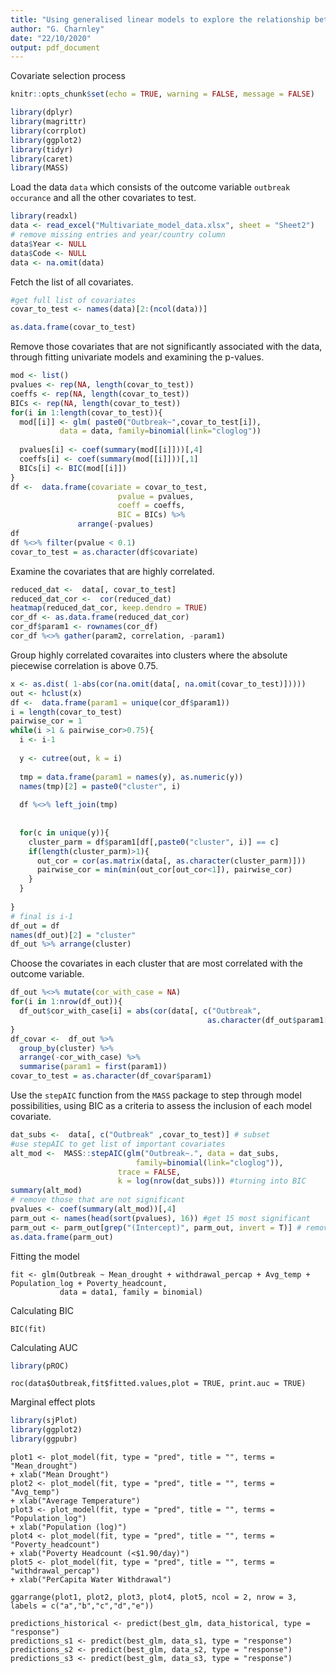 ```yaml
---
title: "Using generalised linear models to explore the relationship between drought and epidemic cholera in Africa"
author: "G. Charnley"
date: "22/10/2020"
output: pdf_document
---
```

Covariate selection process 

```r
knitr::opts_chunk$set(echo = TRUE, warning = FALSE, message = FALSE)
```


```r
library(dplyr)
library(magrittr)
library(corrplot)
library(ggplot2)
library(tidyr)
library(caret)
library(MASS)
```

Load the data `data` which consists of the outcome variable `outbreak occurance` and all the other covariates to test. 

```r
library(readxl)
data <- read_excel("Multivariate_model_data.xlsx", sheet = "Sheet2")
# remove missing entries and year/country column
data$Year <- NULL
data$Code <- NULL
data <- na.omit(data)
```

Fetch the list of all covariates.

```r
#get full list of covariates
covar_to_test <- names(data)[2:(ncol(data))]

as.data.frame(covar_to_test)
```

Remove those covariates that are not significantly associated with the data, through fitting univariate models and examining the p-values.

```r
mod <- list()
pvalues <- rep(NA, length(covar_to_test))
coeffs <- rep(NA, length(covar_to_test))
BICs <- rep(NA, length(covar_to_test))
for(i in 1:length(covar_to_test)){
  mod[[i]] <- glm( paste0("Outbreak~",covar_to_test[i]), 
           data = data, family=binomial(link="cloglog"))
  
  pvalues[i] <- coef(summary(mod[[i]]))[,4]
  coeffs[i] <- coef(summary(mod[[i]]))[,1]
  BICs[i] <- BIC(mod[[i]])
}
df <-  data.frame(covariate = covar_to_test, 
                        pvalue = pvalues, 
                        coeff = coeffs,
                        BIC = BICs) %>% 
               arrange(-pvalues)
df
df %<>% filter(pvalue < 0.1)
covar_to_test = as.character(df$covariate)
```

Examine the covariates that are highly correlated.

```r
reduced_dat <-  data[, covar_to_test]
reduced_dat_cor <-  cor(reduced_dat)
heatmap(reduced_dat_cor, keep.dendro = TRUE)
cor_df <- as.data.frame(reduced_dat_cor) 
cor_df$param1 <- rownames(cor_df)
cor_df %<>% gather(param2, correlation, -param1)
```

Group highly correlated covaraites into clusters where the absolute piecewise correlation is above 0.75.

```r
x <- as.dist( 1-abs(cor(na.omit(data[, na.omit(covar_to_test)]))))
out <- hclust(x)
df <-  data.frame(param1 = unique(cor_df$param1))
i = length(covar_to_test)
pairwise_cor = 1
while(i >1 & pairwise_cor>0.75){  
  i <- i-1
  
  y <- cutree(out, k = i)
  
  tmp = data.frame(param1 = names(y), as.numeric(y))
  names(tmp)[2] = paste0("cluster", i)
  
  df %<>% left_join(tmp)
  
  
  for(c in unique(y)){
    cluster_parm = df$param1[df[,paste0("cluster", i)] == c]
    if(length(cluster_parm)>1){
      out_cor = cor(as.matrix(data[, as.character(cluster_parm)]))
      pairwise_cor = min(min(out_cor[out_cor<1]), pairwise_cor)
    }
  }
  
}
# final is i-1
df_out = df
names(df_out)[2] = "cluster"
df_out %>% arrange(cluster)
```

Choose the covariates in each cluster that are most correlated with the outcome variable. 

```r
df_out %<>% mutate(cor_with_case = NA)
for(i in 1:nrow(df_out)){
  df_out$cor_with_case[i] = abs(cor(data[, c("Outbreak", 
                                            as.character(df_out$param1[i]))])[1,2])
}
df_covar <-  df_out %>% 
  group_by(cluster) %>% 
  arrange(-cor_with_case) %>% 
  summarise(param1 = first(param1))
covar_to_test = as.character(df_covar$param1)
```

Use the `stepAIC` function from the `MASS` package to step through model possibilities, using BIC as a criteria to assess the inclusion of each model covariate.

```r
dat_subs <-  data[, c("Outbreak" ,covar_to_test)] # subset 
#use stepAIC to get list of important covariates
alt_mod <-  MASS::stepAIC(glm("Outbreak~.", data = dat_subs, 
                            family=binomial(link="cloglog")), 
                        trace = FALSE,
                        k = log(nrow(dat_subs))) #turning into BIC
summary(alt_mod)
# remove those that are not significant
pvalues <- coef(summary(alt_mod))[,4]
parm_out <- names(head(sort(pvalues), 16)) #get 15 most significant
parm_out <- parm_out[grep("(Intercept)", parm_out, invert = T)] # remove intercept
as.data.frame(parm_out)
```

Fitting the model 

```fit
fit <- glm(Outbreak ~ Mean_drought + withdrawal_percap + Avg_temp + Population_log + Poverty_headcount,
           data = data1, family = binomial)
```

Calculating BIC 
```bic
BIC(fit)
```

Calculating AUC
```r
library(pROC)
```

```auc
roc(data$Outbreak,fit$fitted.values,plot = TRUE, print.auc = TRUE)
```

Marginal effect plots

```r
library(sjPlot)
library(ggplot2)
library(ggpubr)
```

```plot
plot1 <- plot_model(fit, type = "pred", title = "", terms = "Mean_drought") 
+ xlab("Mean Drought")
plot2 <- plot_model(fit, type = "pred", title = "", terms = "Avg_temp") 
+ xlab("Average Temperature")
plot3 <- plot_model(fit, type = "pred", title = "", terms = "Population_log") 
+ xlab("Population (log)")
plot4 <- plot_model(fit, type = "pred", title = "", terms = "Poverty_headcount") 
+ xlab("Poverty Headcount (<$1.90/day)")
plot5 <- plot_model(fit, type = "pred", title = "", terms = "withdrawal_percap") 
+ xlab("PerCapita Water Withdrawal")
```

```join
ggarrange(plot1, plot2, plot3, plot4, plot5, ncol = 2, nrow = 3, labels = c("a","b","c","d","e"))
```

```predict
predictions_historical <- predict(best_glm, data_historical, type = "response")
predictions_s1 <- predict(best_glm, data_s1, type = "response")
predictions_s2 <- predict(best_glm, data_s2, type = "response")
predictions_s3 <- predict(best_glm, data_s3, type = "response")
```
